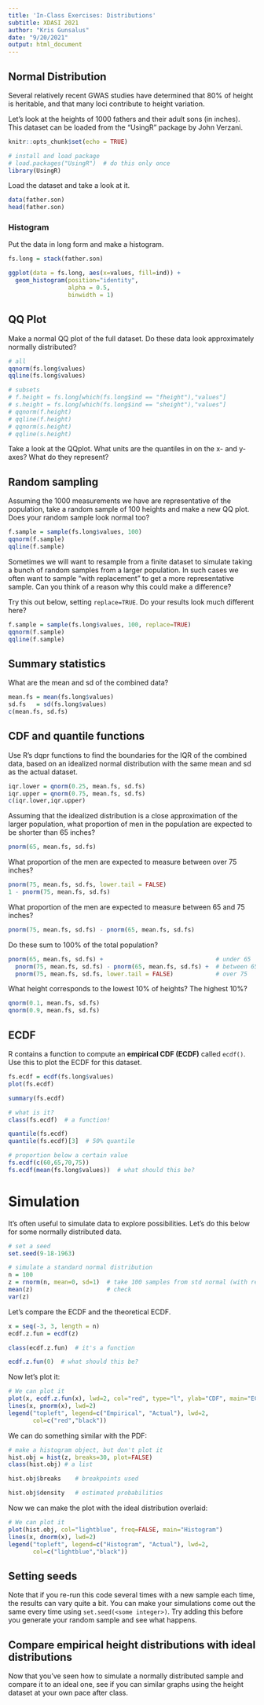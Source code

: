 ```yaml
---
title: 'In-Class Exercises: Distributions'
subtitle: XDASI 2021
author: "Kris Gunsalus"
date: "9/20/2021"
output: html_document
---
```



## Normal Distribution

Several relatively recent GWAS studies have determined that 80% of height is heritable, and that many loci contribute to height variation.

Let's look at the heights of 1000 fathers and their adult sons (in inches). This dataset can be loaded from the "UsingR" package by John Verzani. 

```r
knitr::opts_chunk$set(echo = TRUE)

# install and load package
# load.packages("UsingR")  # do this only once
library(UsingR)
```

Load the dataset and take a look at it.

```r
data(father.son)
head(father.son)
```

### Histogram

Put the data in long form and make a histogram.

```r
fs.long = stack(father.son)

ggplot(data = fs.long, aes(x=values, fill=ind)) +
  geom_histogram(position="identity",
                 alpha = 0.5,
                 binwidth = 1)
```

## QQ Plot

Make a normal QQ plot of the full dataset. Do these data look approximately normally distributed?

```r
# all
qqnorm(fs.long$values)
qqline(fs.long$values)

# subsets
# f.height = fs.long[which(fs.long$ind == "fheight"),"values"]
# s.height = fs.long[which(fs.long$ind == "sheight"),"values"]
# qqnorm(f.height)
# qqline(f.height)
# qqnorm(s.height)
# qqline(s.height)
```

Take a look at the QQplot. What units are the quantiles in on the x- and y-axes? What do they represent?

## Random sampling

Assuming the 1000 measurements we have are representative of the population, take a random sample of 100 heights and make a new QQ plot. Does your random sample look normal too?

```r
f.sample = sample(fs.long$values, 100)
qqnorm(f.sample)
qqline(f.sample)
```

Sometimes we will want to resample from a finite dataset to simulate taking a bunch of random samples from a larger population. In such cases we often want to sample "with replacement" to get a more representative sample. Can you think of a reason why this could make a difference?

Try this out below, setting `replace=TRUE`. Do your results look much different here?

```r
f.sample = sample(fs.long$values, 100, replace=TRUE)
qqnorm(f.sample)
qqline(f.sample)
```

## Summary statistics

What are the mean and sd of the combined data?

```r
mean.fs = mean(fs.long$values)
sd.fs   = sd(fs.long$values)
c(mean.fs, sd.fs)
```

## CDF and quantile functions

Use R's dqpr functions to find the boundaries for the IQR of the combined data, based on an idealized normal distribution with the same mean and sd as the actual dataset.

```r
iqr.lower = qnorm(0.25, mean.fs, sd.fs)
iqr.upper = qnorm(0.75, mean.fs, sd.fs)
c(iqr.lower,iqr.upper)
```

Assuming that the idealized distribution is a close approximation of the larger population, what proportion of men in the population are expected to be shorter than 65 inches?

```r
pnorm(65, mean.fs, sd.fs)
```

What proportion of the men are expected to measure between over 75 inches?

```r
pnorm(75, mean.fs, sd.fs, lower.tail = FALSE)
1 - pnorm(75, mean.fs, sd.fs)
```

What proportion of the men are expected to measure between 65 and 75 inches?

```r
pnorm(75, mean.fs, sd.fs) - pnorm(65, mean.fs, sd.fs)
```

Do these sum to 100% of the total population?

```r
pnorm(65, mean.fs, sd.fs) +                                # under 65
  pnorm(75, mean.fs, sd.fs) - pnorm(65, mean.fs, sd.fs) +  # between 65-75
  pnorm(75, mean.fs, sd.fs, lower.tail = FALSE)            # over 75

```

What height corresponds to the lowest 10% of heights? The highest 10%?

```r
qnorm(0.1, mean.fs, sd.fs)
qnorm(0.9, mean.fs, sd.fs)
```

## ECDF

R contains a function to compute an **empirical CDF (ECDF)** called `ecdf()`. Use this to plot the ECDF for this dataset.

```r
fs.ecdf = ecdf(fs.long$values)
plot(fs.ecdf)

summary(fs.ecdf)

# what is it?
class(fs.ecdf)  # a function!

quantile(fs.ecdf)
quantile(fs.ecdf)[3]  # 50% quantile

# proportion below a certain value
fs.ecdf(c(60,65,70,75))
fs.ecdf(mean(fs.long$values))  # what should this be?
```


# Simulation

It's often useful to simulate data to explore possibilities. Let's do this below for some normally distributed data.

```r
# set a seed
set.seed(9-18-1963)

# simulate a standard normal distribution
n = 100
z = rnorm(n, mean=0, sd=1)  # take 100 samples from std normal (with replacement!)
mean(z)                     # check
var(z)
```


Let's compare the ECDF and the theoretical ECDF.

```r
x = seq(-3, 3, length = n)
ecdf.z.fun = ecdf(z)

class(ecdf.z.fun)  # it's a function

ecdf.z.fun(0)  # what should this be?
```


Now let's plot it:

```r
# We can plot it 
plot(x, ecdf.z.fun(x), lwd=2, col="red", type="l", ylab="CDF", main="ECDF")
lines(x, pnorm(x), lwd=2)
legend("topleft", legend=c("Empirical", "Actual"), lwd=2, 
       col=c("red","black"))
```

We can do something similar with the PDF:

```r
# make a histogram object, but don't plot it
hist.obj = hist(z, breaks=30, plot=FALSE) 
class(hist.obj) # a list

hist.obj$breaks    # breakpoints used

hist.obj$density   # estimated probabilities
```

Now we can make the plot with the ideal distribution overlaid:

```r
# We can plot it
plot(hist.obj, col="lightblue", freq=FALSE, main="Histogram")
lines(x, dnorm(x), lwd=2)
legend("topleft", legend=c("Histogram", "Actual"), lwd=2, 
       col=c("lightblue","black"))
```

## Setting seeds

Note that if you re-run this code several times with a new sample each time, the results can vary quite a bit. You can make your simulations come out the same every time using `set.seed(<some integer>)`. Try adding this before you generate your random sample and see what happens.


## Compare empirical height distributions with ideal distributions

Now that you've seen how to simulate a normally distributed sample and compare it to an ideal one, see if you can similar graphs using the height dataset at your own pace after class.

```r

```

